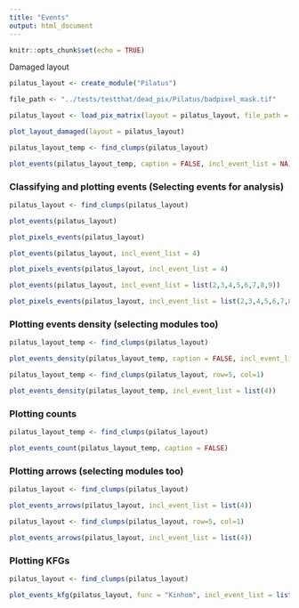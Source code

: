 ```yaml
---
title: "Events"
output: html_document
---
```


```r
knitr::opts_chunk$set(echo = TRUE)
```

Damaged layout
```r
pilatus_layout <- create_module("Pilatus")

file_path <- "../tests/testthat/dead_pix/Pilatus/badpixel_mask.tif"

pilatus_layout <- load_pix_matrix(layout = pilatus_layout, file_path = file_path)

plot_layout_damaged(layout = pilatus_layout)
```
```r

pilatus_layout_temp <- find_clumps(pilatus_layout)

plot_events(pilatus_layout_temp, caption = FALSE, incl_event_list = NA)
```

### Classifying and plotting events (Selecting events for analysis)
```r

pilatus_layout <- find_clumps(pilatus_layout)

plot_events(pilatus_layout)

plot_pixels_events(pilatus_layout)

plot_events(pilatus_layout, incl_event_list = 4)

plot_pixels_events(pilatus_layout, incl_event_list = 4)

plot_events(pilatus_layout, incl_event_list = list(2,3,4,5,6,7,8,9))

plot_pixels_events(pilatus_layout, incl_event_list = list(2,3,4,5,6,7,8,9))

```

### Plotting events density (selecting modules too)
```r

pilatus_layout_temp <- find_clumps(pilatus_layout)

plot_events_density(pilatus_layout_temp, caption = FALSE, incl_event_list = NA)
```

```r
pilatus_layout_temp <- find_clumps(pilatus_layout, row=5, col=1)

plot_events_density(pilatus_layout_temp, incl_event_list = list(4))

```
### Plotting counts
```r
pilatus_layout_temp <- find_clumps(pilatus_layout)

plot_events_count(pilatus_layout_temp, caption = FALSE)

```


### Plotting arrows (selecting modules too)
```r

pilatus_layout <- find_clumps(pilatus_layout)

plot_events_arrows(pilatus_layout, incl_event_list = list(4))

pilatus_layout <- find_clumps(pilatus_layout, row=5, col=1)

plot_events_arrows(pilatus_layout, incl_event_list = list(4))
```
### Plotting KFGs

```r
pilatus_layout <- find_clumps(pilatus_layout)

plot_events_kfg(pilatus_layout, func = "Kinhom", incl_event_list = list(4))

```
